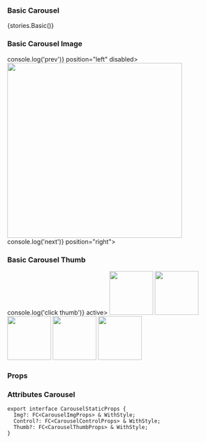 
<Meta title="Core/Carousel" component={Carousel} />

### Basic Carousel

<Preview withToolbar>
    <Story name="Basic">{stories.Basic()}</Story>
</Preview>

### Basic Carousel Image

<Preview>
    <Carousel.Img>
      <Carousel.Control onClick={() => console.log('prev')} position="left" disabled>
        <Icon name="angle-left" measure={14} color="gray800" />
      </Carousel.Control>
      <Img src="https://placehold.it/1200x800" fit="cover" height="400" fullWidth placeholder />
      <Carousel.Control onClick={() => console.log('next')} position="right">
        <Icon name="angle-right" measure={14} color="gray800" />
      </Carousel.Control>
    </Carousel.Img>
</Preview>

### Basic Carousel Thumb

<Preview>
  <Row>
    <Col xs={7} sm={7} lg={4}>
      <Carousel.Thumb mb={16} onClick={() => console.log('click thumb')} active>
        <Img src="https://placehold.it/440x440" fit="cover" height="100" placeholder fullWidth />
      </Carousel.Thumb>
    </Col>
    <Col xs={7} sm={7} lg={4}>
      <Carousel.Thumb mb={16}>
        <Img src="https://placehold.it/440x440" fit="cover" height="100" placeholder fullWidth />
      </Carousel.Thumb>
    </Col>
    <Col xs={7} sm={7} lg={4}>
      <Carousel.Thumb mb={16}>
        <Img src="https://placehold.it/440x440" fit="cover" height="100" placeholder fullWidth />
      </Carousel.Thumb>
    </Col>
    <Col xs={7} sm={7} lg={4}>
      <Carousel.Thumb mb={16}>
        <Img src="https://placehold.it/440x440" fit="cover" height="100" placeholder fullWidth />
      </Carousel.Thumb>
    </Col>
    <Col xs={7} sm={7} lg={4}>
      <Carousel.Thumb mb={16}>
        <Img src="https://placehold.it/440x440" fit="cover" height="100" placeholder fullWidth />
      </Carousel.Thumb>
    </Col>
  </Row>
</Preview>

### Props
<Props of={Carousel} />

### Attributes Carousel
```
export interface CarouselStaticProps {
  Img?: FC<CarouselImgProps> & WithStyle;
  Control?: FC<CarouselControlProps> & WithStyle;
  Thumb?: FC<CarouselThumbProps> & WithStyle;
}
```
